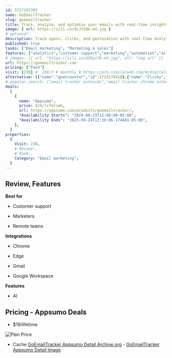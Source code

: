 ```yaml
---
id: 1727197392
name: GoEmailTracker
slug: goemailtracker
title: Track, analyze, and optimize your emails with real-time insights
image: { url: https://iili.io/dLJt5Qe.md.jpg }
# optional
description: Track opens, clicks, and geolocation with real-time analyticsSecure, GDPR-compliant email tracker for Gmail & Workspace
published: true
tasks: ["Email marketing", "Marketing & sales"]
features: ["analytics","customer support","marketing","automation","ai"]
# images: [{ url: "https://iili.io/dI8yiYB.md.jpg", alt: "img alt" }]
url: https://goemailtracker.com
pricing: ["Paid"]
visit: [238] #  238/3 # monthly # https://pro.similarweb.com/#/digitalsuite/websiteanalysis/home
alternative: [{"name":"goatcounter","id":1723178418},{"name":"Clicky","id":1723274597},{"name":"Simple Analytics","id":1723274427},{"name":"Umami","id":1723178529},{"name":"Plausible Analytics","id":1723178475},{"name":"beamanalytics.io","id":1723273804},{"name":"MonSpark","id":1725901451},{"name":"shynet","id":1723178502},{"name":"Google Analytics","id":1723175667},{"name":"openpanel","id":1723274212}]
# popular_search: ["email tracker extensão","email tracker chrome extension"]
deals:
  [
    {
      name: "Appsumo",
      price: $19/lifetime,
      url: https://appsumo.com/products/goemailtracker/,
      "Availability Starts": "2024-09-23T12:00:00-05:00",
      "Availability Ends": "2025-09-24T12:19:06.174481-05:00",
    },
  ]
properties:
  {
    Visit: 238,
    # Review:,
    # Rank:,
    Category: "Email marketing",
  }
---
```


## Review, Features

 

**Best for**

- Customer support

- Marketers

- Remote teams

**Integrations**

- Chrome

- Edge

- Gmail

- Google Workspace

**Features**

- AI

## Pricing - Appsumo Deals

- $19/lifetime

<Img src="https://iili.io/dLd5b5J.png" alt="Plan Price" />

- Cache [GoEmailTracker Appsumo Detail Archive.org](https://web.archive.org/web/*/https://appsumo.com/products/goemailtracker/) - [GoEmailTracker Appsumo Detail Image](https://iili.io/dLd7VrF.png)
